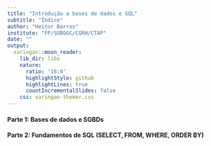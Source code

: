 ```yaml
---
title: "Introdução a bases de dados e SQL"
subtitle: "Índice"
author: "Heitor Barros"
institute: "FP/SUBGGC/CGRH/CTAP"
date: ""
output:
  xaringan::moon_reader:
    lib_dir: libs
    nature:
      ratio: '16:9'
      highlightStyle: github
      highlightLines: true
      countIncrementalSlides: false
    css: xaringan-themer.css
---
```

#### Parte 1: Bases de dados e SGBDs
#### Parte 2: Fundamentos de SQL (SELECT, FROM, WHERE, ORDER BY)